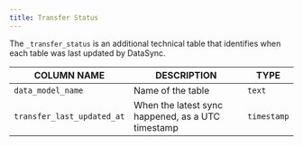 ```yaml
---
title: Transfer Status
---
```

The `_transfer_status` is an additional technical table that identifies when each table was last updated by DataSync.

| COLUMN NAME                | DESCRIPTION                                       | TYPE        |
|----------------------------|---------------------------------------------------|-------------|
| `data_model_name`          | Name of the table                                 | `text`      |
| `transfer_last_updated_at` | When the latest sync happened, as a UTC timestamp | `timestamp` |